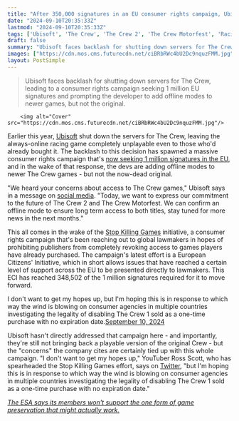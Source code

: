 ```yaml
---
title: "After 350,000 signatures in an EU consumer rights campaign, Ubisoft is adding offline modes to The Crew games - but not the now-dead original"
date: "2024-09-10T20:35:33Z"
lastmod: "2024-09-10T20:35:33Z"
tags: ['Ubisoft', 'The Crew', 'The Crew 2', 'The Crew Motorfest', 'Racing', 'Always-Online', 'Offline Mode', 'Consumer Rights', 'Stop Killing Games', 'EU', 'Game Preservation']
draft: false
summary: "Ubisoft faces backlash for shutting down servers for The Crew, leading to a consumer rights campaign seeking 1 million EU signatures and prompting the developer to add offline modes to newer games, but not the original."
images: ["https://cdn.mos.cms.futurecdn.net/ciBRbRWc4bU2Dc9nquzFMM.jpg"]
layout: PostSimple
---
```

> Ubisoft faces backlash for shutting down servers for The Crew, leading to a consumer rights campaign seeking 1 million EU signatures and prompting the developer to add offline modes to newer games, but not the original.


        <img alt="Cover" src="https://cdn.mos.cms.futurecdn.net/ciBRbRWc4bU2Dc9nquzFMM.jpg"/>
        
Earlier this year, [Ubisoft](https://www.gamesradar.com/tag/ubisoft/) shut down the servers for The Crew, leaving the always-online racing game completely unplayable even to those who'd already bought it. The backlash to this decision has spawned a massive consumer rights campaign that's [now seeking 1 million signatures in the EU](https://www.gamesradar.com/games/racing/after-10-years-ubisofts-always-online-racing-game-the-crew-has-snowballed-into-a-massive-consumer-rights-campaign-thats-now-looking-for-1-million-eu-signatures/), and in the wake of that response, the devs are adding offline modes to newer The Crew games - but not the now-dead original.

"We heard your concerns about access to The Crew games," Ubisoft says in a message on [social media](https://twitter.com/TheCrewGame/status/1833543516506435739). "Today, we want to express our commitment to the future of The Crew 2 and The Crew Motorfest. We can confirm an offline mode to ensure long term access to both titles, stay tuned for more news in the next months."

This all comes in the wake of the [Stop Killing Games](https://www.stopkillinggames.com/) initiative, a consumer rights campaign that's been reaching out to global lawmakers in hopes of prohibiting publishers from completely revoking access to games players have already purchased. The campaign's latest effort is a European Citizens' Initiative, which in short allows issues that have reached a certain level of support across the EU to be presented directly to lawmakers. This ECI has reached 348,502 of the 1 million signatures required for it to move forward. 

I don't want to get my hopes up, but I'm hoping this is in response to which way the wind is blowing on consumer agencies in multiple countries investigating the legality of disabling The Crew 1 sold as a one-time purchase with no expiration date.[September 10, 2024](https://twitter.com/accursedfarms/status/1833574832740467171)

Ubisoft hasn't directly addressed that campaign here - and importantly, they're still not bringing back a playable version of the original Crew - but the "concerns" the company cites are certainly tied up with this whole campaign. "I don't want to get my hopes up," YouTuber Ross Scott, who has spearheaded the Stop Killing Games effort, says on [Twitter](https://twitter.com/accursedfarms/status/1833574832740467171), "but I'm hoping this is in response to which way the wind is blowing on consumer agencies in multiple countries investigating the legality of disabling The Crew 1 sold as a one-time purchase with no expiration date."

[<em>The ESA says its members won't support the one form of game preservation that might actually work.</em>](https://www.gamesradar.com/games/the-esa-says-its-members-wont-support-the-one-form-of-game-preservation-that-might-actually-work/)
        